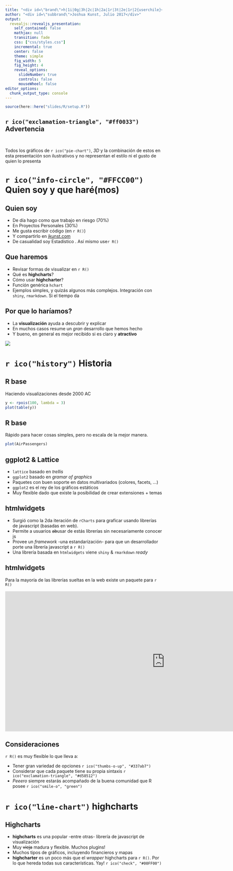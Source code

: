 ```yaml
---
title: "<div id=\"brand\">h|1i|0g|3h|2c|1h|2a|1r|3t|2e|1r|2{userchile}</div>"
author: "<div id=\"subbrand\">Joshua Kunst, Julio 2017</div>"
output:
  revealjs::revealjs_presentation:
    self_contained: false
    mathjax: null
    transition: fade
    css: ["css/styles.css"]
    incremental: true
    center: false
    theme: simple
    fig_width: 5
    fig_height: 4
    reveal_options:
      slideNumber: true
      controls: false
      mouseWheel: false
editor_options: 
  chunk_output_type: console
---
```


```r
source(here::here("slides/R/setup.R"))
```

## `r ico("exclamation-triangle", "#ff0033")` Advertencia 

<script>
(function (H) {
    H.wrap(H.Pointer.prototype, 'normalize', function (proceed, e) {
        var e = proceed.call(this,e);
        var zoom = Reveal.getScale();
        if(zoom>1) {
        var positionX = e.pageX - e.chartX;
        var positionY = e.pageY - e.chartY;
        e.chartX = Math.round((e.pageX - positionX*zoom)/zoom);
        e.chartY = Math.round((e.pageY - positionY*zoom)/zoom); 
        } else {
          e.chartX = Math.round(e.chartX/zoom);
          e.chartY = Math.round(e.chartY/zoom);
        }
      return e;
    });
}(Highcharts));
</script>


<br>

Todos los gráficos de `r ico("pie-chart")`, _3D_ y la combinación de estos 
en esta presentación son ilustrativos y no representan el 
estilo ni el gusto de quien lo presenta


# `r ico("info-circle", "#FFCC00")` Quien soy y que haré(mos) { .center .white data-background="https://i.giphy.com/3o7GVDAkLp4cEMbzwc.gif" }

## Quien soy

- De día hago como que trabajo en riesgo (70%)
- En Proyectos Personales (30%)
- Me gusta escribir código (en `r R()`)
- Y compartirlo en [jkunst.com](http://jkunst.com)
- De casualidad soy Estadístico <span class="fragment">. Así mismo use`r R()`</span>

## Que haremos

- Revisar formas de visualizar en `r R()`
- Qué es __highcharts__?
- Cómo usar __highcharter__?
- Función genérica `hchart`
- Ejemplos simples<span class="fragment">, y quizás algunos más complejos</span><span class="fragment">. Integración con `shiny`<span class="fragment">, `rmarkdown`</span><span class="fragment">. Si el tiempo da</span>

## Por que lo haríamos?

- La __visualización__ ayuda a descubrir y explicar
- En muchos casos resume un _gran_ desarrollo que hemos hecho
- Y bueno, en general es mejor recibido si es claro y __atractivo__

<span class="fragment">![](img/joewink.gif)</span>

# `r ico("history")` Historia { .right .white data-background="img/oldpc.gif"}

## R base

Haciendo visualizaciones desde 2000 AC

```r
y <- rpois(100, lambda = 3)
plot(table(y))
```

## R base

Rápido para hacer cosas simples, pero no escala de la mejor manera.

```r
plot(AirPassengers)
```

## ggplot2 & Lattice

- `lattice` basado en _trellis_
- `ggplot2` basado en _gramar of graphics_
- Paquetes con buen soporte en datos multivariados (colores, facets, ...)
- `ggplot2` es el rey de los gráficos estáticos
- Muy flexible dado que existe la posibilidad de crear extensiones + temas

## htmlwidgets

- Surgió como la 2da iteración de `rCharts` para graficar usando 
librerías de javascript (basadas en web).
- Permite a usuarios ~~ab~~usar de estás librerías sin necesariamente conocer js
- Provee un _framework_ -una estandarización- para que un desarrollador
porte una librería javascript a `r R()`
- Una librería basada en `htmlwidgets` viene `shiny` & `rmarkdown` _ready_

## htmlwidgets

Para la mayoría de las librerías sueltas en la web existe un paquete para `r R()`

<iframe src="http://gallery.htmlwidgets.org/" height="450" width="1024" frameborder="0" scrolling="yes"></iframe>

## Consideraciones

`r R()` es muy flexible lo que lleva a:

- Tener gran variedad de opciones `r ico("thumbs-o-up", "#337ab7")`
- Considerar que cada paquete tiene su propia sintaxis `r ico("exclamation-triangle", "#d58512")`
- _Peeero_ siempre estarás acompañado de la buena comunidad que R posee `r ico("smile-o", "green")`

# `r ico("line-chart")` highcharts { .left .white data-background-iframe="demo_0.html" }

## Highcharts 

- __highcharts__ es una popular -entre otras- librería de javascript de visualización
- Muy ~~vieja~~ madura y flexible. Muchos plugins! 
- Muchos tipos de gráficos<span class="fragment">, incluyendo financieros y mapas</span>
- __highcharter__ es un poco más que el _wrapper_ highcharts para `r R()`<span class="fragment">. Por lo que hereda
todas sus características. Yay! `r ico("check", "#00FF00")`</span>


